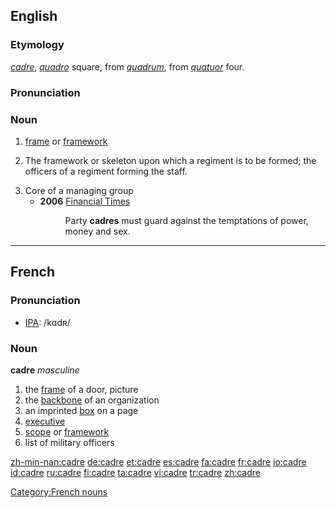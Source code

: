 {{wikipedia|Cadre}}
==English==

===Etymology===
{{F.}} ''[[#French|cadre]]'', {{It.}} ''[[quadro]]'' square, from {{L.}} ''[[quadrum]]'', from ''[[quatuor]]'' four.

===Pronunciation===
{{IPA|/ˈkɑːdreɪ/}}

===Noun===
{{en-noun}}

# [[frame]] or [[framework]]
# {{context|military}} The framework or skeleton upon which a regiment is to be formed; the officers of a regiment forming the staff.
# Core of a managing group
#* '''2006''' [http://www.ft.com/cms/s/e9eef20e-4dc4-11db-8704-0000779e2340,dwp_uuid=9c33700c-4c86-11da-89df-0000779e2340.html Financial Times]
#*: Party '''cadres''' must guard against the temptations of power, money and sex.

----

==French==

===Pronunciation===
*[[International Phonetic Alphabet|IPA]]: /kɑdʀ/

===Noun===
'''cadre''' ''masculine''

# the [[frame]] of a door, picture
# the [[backbone]] of an organization
# an imprinted [[box]] on a page
# [[executive]]
# [[scope]] or [[framework]]
# list of military officers

[[Category:French nouns]]

[[zh-min-nan:cadre]]
[[de:cadre]]
[[et:cadre]]
[[es:cadre]]
[[fa:cadre]]
[[fr:cadre]]
[[io:cadre]]
[[id:cadre]]
[[ru:cadre]]
[[fi:cadre]]
[[ta:cadre]]
[[vi:cadre]]
[[tr:cadre]]
[[zh:cadre]]